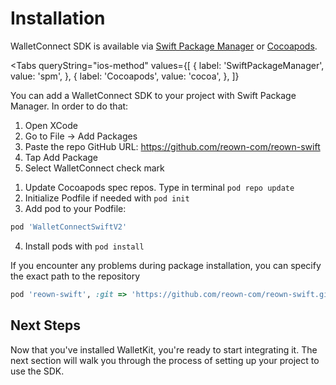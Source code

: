 
# Installation

WalletConnect SDK is available via [Swift Package Manager](https://swift.org/package-manager/) or [Cocoapods](https://cocoapods.org/).

<Tabs
queryString="ios-method"
	values={[
		{ label: 'SwiftPackageManager', value: 'spm', },
		{ label: 'Cocoapods', value: 'cocoa', },
	]}
>
<TabItem value="spm">

You can add a WalletConnect SDK to your project with Swift Package Manager. In order to do that:

1. Open XCode
2. Go to File -> Add Packages
3. Paste the repo GitHub URL: https://github.com/reown-com/reown-swift
4. Tap Add Package
5. Select WalletConnect check mark

</TabItem>
<TabItem value="cocoa">

1. Update Cocoapods spec repos. Type in terminal `pod repo update`
2. Initialize Podfile if needed with `pod init`
3. Add pod to your Podfile:

```ruby
pod 'WalletConnectSwiftV2'
```

4. Install pods with `pod install`

If you encounter any problems during package installation, you can specify the exact path to the repository

```ruby
pod 'reown-swift', :git => 'https://github.com/reown-com/reown-swift.git', :tag => '1.0.0'
```

</TabItem>
</Tabs>

## Next Steps

Now that you've installed WalletKit, you're ready to start integrating it. The next section will walk you through the process of setting up your project to use the SDK.
